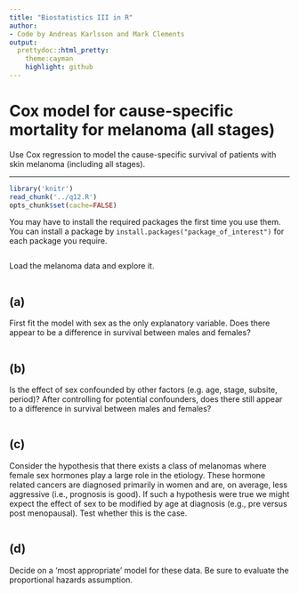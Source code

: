 ```yaml
---
title: "Biostatistics III in R"
author:
- Code by Andreas Karlsson and Mark Clements
output:
  prettydoc::html_pretty:
    theme:cayman
    highlight: github
---
```


# Cox model for cause-specific mortality for melanoma (all stages) #


Use Cox regression to model the cause-specific survival of patients with skin melanoma (including all stages).

-----------


```r
library('knitr')
read_chunk('../q12.R')
opts_chunk$set(cache=FALSE)
```

You may have to install the required packages the first time you use them. You can install a package by `install.packages("package_of_interest")` for each package you require.

```r
```
Load the melanoma data and explore it.

```r
```

## (a) ## 
First fit the model with sex as the only explanatory variable. Does there appear to be a difference in survival between males and females?


```r
```

## (b) ## 
Is the effect of sex confounded by other factors (e.g. age, stage, subsite, period)? After controlling for potential confounders, does there still appear to a difference in survival between males and females?

```r
```

## (c) ## 
Consider the hypothesis that there exists a class of melanomas where female sex hormones play a large role in the etiology. These hormone related cancers are diagnosed primarily in women and are, on average, less aggressive (i.e., prognosis is good). If such a hypothesis were true we might expect the effect of sex to be modified by age at diagnosis (e.g., pre versus post menopausal). Test whether this is the case.

```r
```

## (d) ## 
Decide on a ‘most appropriate’ model for these data. Be sure to evaluate the proportional hazards assumption.


```r
```

```r
```

```r
```
